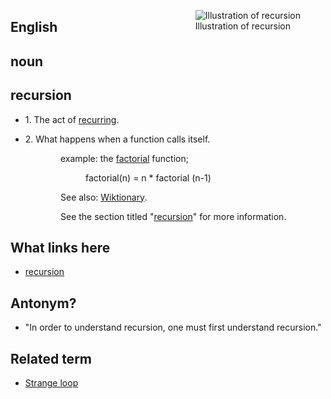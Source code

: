 <div style="float:right;margin:0 0 1em 1em;">[[Image:Recursion(recursion).jpg|Illustration of recursion]]</div>

==English==

==noun==

==recursion==

*1. The act of [http://wiktionary.org/wiki/Recursion recurring].

*2. What happens when a function calls itself.

::example: the [[en:factorial|factorial]] function; 
:::factorial(n) = n * factorial (n-1)

:::See also: [[Wiktionary]].

:: See the section titled "[http://wiktionary.org/wiki/Recursion#recursion recursion]" for more information.

==What links here==
* [http://wiktionary.org/wiki/Recursion recursion]

==Antonym?==
*"In order to understand recursion, one must first understand recursion."


==Related term==
*[[en:Strange loop|Strange loop]]